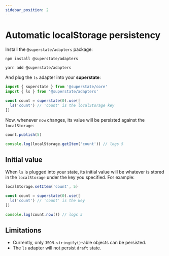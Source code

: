 ```yaml
---
sidebar_position: 2
---
```



# Automatic localStorage persistency

Install the `@superstate/adapters` package:

<Tabs>
<TabItem value="bash" label="npm">

```bash
npm install @superstate/adapters
```

</TabItem>
<TabItem value="yarn" label="yarn">

```bash
yarn add @superstate/adapters
```

</TabItem>
</Tabs>


And plug the `ls` adapter into your **superstate**:

```typescript
import { superstate } from '@superstate/core'
import { ls } from '@superstate/adapters'

const count = superstate(0).use([
  ls('count') // 'count' is the localStorage key
])
```

Now, whenever `now` changes, its value will be persisted against the `localStorage`:

```typescript
count.publish(5)

console.log(localStorage.getItem('count')) // logs 5
```

## Initial value

When `ls` is plugged into your state, its initial value will be whatever is stored in the `localStorage` under the key you specified. For example:

```typescript
localStorage.setItem('count', 5)

const count = superstate(0).use([
  ls('count') // 'count' is the key
])

console.log(count.now()) // logs 5
```

## Limitations

- Currently, only `JSON.stringify()`-able objects can be persisted.
- The `ls` adapter will not persist `draft` state.
